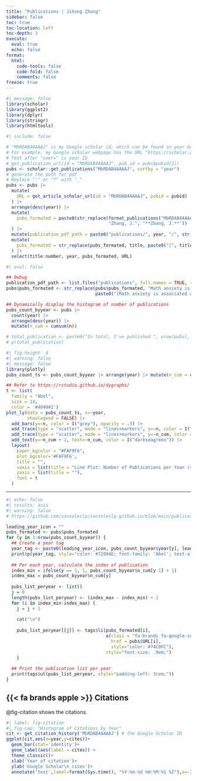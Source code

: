 ```yaml
---
title: "Publications | Jihong Zhang"
sidebar: false
toc: true
toc-location: left
toc-depth: 3
execute: 
  eval: true
  echo: false
format: 
  html:
    code-tools: false
    code-fold: false
    comments: false
freeze: true
---
```


```r
#| message: false
library(scholar)
library(ggplot2)
library(dplyr)
library(stringr)
library(htmltools)
```

```r
#| include: false

# "MbRDAB4AAAAJ" is my Google scholar id, which can be found in your Google scholar URL address
# For example, my Google scholar webpage has the URL "https://scholar.google.com/citations?user=MbRDAB4AAAAJ&hl=zh-CN"
# Text after "user=" is your ID
# get_publication_url(id = "MbRDAB4AAAAJ", pub_id = pubs$pubid[2])
pubs <- scholar::get_publications("MbRDAB4AAAAJ", sortby = "year") 
# generate the path for pdf
# Replace ":" or "?" with "_"
pubs <- pubs |> 
  mutate(
    URL = get_article_scholar_url(id = "MbRDAB4AAAAJ", pubid = pubid)
  ) |> 
  arrange(desc(year)) |> 
  mutate(
    pubs_formated = paste0(str_replace(format_publications("MbRDAB4AAAAJ"), 
                                       "Zhang, J.", "**Zhang, J.**"))
  ) |> 
  mutate(publication_pdf_path = paste0("publications/", year, "/", str_replace(title, "[:|?]", "_"), ".pdf")) |> 
  mutate(
    pubs_formated = str_replace(pubs_formated, title, paste0("[", title, "](", publication_pdf_path, ")"))
  ) |> 
  select(title:number, year, pubs_formated, URL)
```

```r
#| eval: false

## Debug
publication_pdf_path <- list.files("publications", full.names = TRUE, recursive = TRUE)
pubs$pubs_formated <- str_replace(pubs$pubs_formated, "Math anxiety is associated with skipping problems and less help-seeking behavior after error commission", 
                                  paste0("[Math anxiety is associated with skipping problems and less help-seeking behavior after error commission](", publication_pdf_path[2], ")"))
```

```r
## Dynamically display the histogram of number of publications
pubs_count_byyear <- pubs |> 
  count(year) |> 
  arrange(desc(year)) |> 
  mutate(n_cum = cumsum(n))

# total_publication <- paste0("In total, I've published ", nrow(pubs), " papers. ")
# p(total_publication)
```

```r
#| fig-height: 4
#| warning: false
#| message: false
library(plotly)
pubs_count_ts <- pubs_count_byyear |> arrange(year) |> mutate(n_cum = cumsum(n))

## Refer to https://rstudio.github.io/dygraphs/
t <- list(
  family = "Abel",
  size = 14,
  color = '#404041')
plot_ly(data = pubs_count_ts, x=~year,
        showlegend = FALSE) |> 
  add_bars(y=~n, color = I("grey"), opacity = .3) |> 
  add_trace(type = "scatter", mode = "lines+markers", y=~n, color = I("maroon")) |> 
  add_trace(type = "scatter", mode = "lines+markers", y=~n_cum, color = I("darkseagreen")) |> 
  add_text(y=~n_cum + 2, text=~n_cum, color = I("darkseagreen")) |> 
  layout(
    paper_bgcolor = "#FAF9F6",
    plot_bgcolor='#FAF9F6',
    title = "",
    xaxis = list(title = "Line Plot: Number of Publications per Year (<span style='color: maroon'>Red</span>) and Cumulative number (<span style='color: darkseagreen'>Green</span>)"),
    yaxis = list(title = ""),
    font = t
  ) 
```

------------------------------------------------------------------------

```r
#| echo: false
#| results: asis
#| warning: false
# https://github.com/sonsoleslp/sonsoleslp.github.io/blob/main/publications.qmd

leading_year_icon = ""
pubs_formated <- pubs$pubs_formated
for (y in 1:nrow(pubs_count_byyear)) {
  ## Create a year tag
  year_tag <- paste0(leading_year_icon, pubs_count_byyear$year[y], leading_year_icon)
  print(p(year_tag, style="color: #72994E; font-family: 'Abel'; text-align: center; font-size: 1.45em;"))
  
  ## Per each year, calculate the index of publication
  index_min = ifelse(y == 1, 1, pubs_count_byyear$n_cum[y-1] + 1)
  index_max = pubs_count_byyear$n_cum[y]
  
  pubs_list_peryear <- list()
  j = 0
  length(pubs_list_peryear) <- (index_max - index_min) + 1
  for (i in index_min:index_max) {
    j = j + 1
    
    cat("\n")
    
    pubs_list_peryear[[j]] <- tags$li(pubs_formated[i], 
                                      a(class = "fa-brands fa-google-scholar fa-sm", 
                                        href = pubs$URL[i], 
                                        style="color: #74C0FC"), 
                                      style="font-size: .9em;")
    }
  
  ## Print the publication list per year
  print(tags$ul(pubs_list_peryear, style="padding-left: 3rem;"))
}
```

## {{< fa brands apple >}} Citations

@fig-citation shows the citations.

```r
#| label: fig-citation
#| fig-cap: "Histogram of Citations by Year"
cit <- get_citation_history('MbRDAB4AAAAJ') # the Google Scholar ID
ggplot(cit,aes(x=year,y=cites))+
  geom_bar(stat='identity')+
  geom_label(aes(label = cites)) +
  theme_classic()+
  xlab('Year of citation')+
  ylab('Google Scholar\n cites')+
  annotate('text',label=format(Sys.time(), "%Y-%m-%d %H:%M:%S %Z"),x=-Inf,y=Inf,vjust=1.5,hjust=-0.05,size=3,colour='gray')
```
